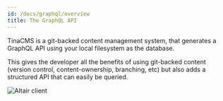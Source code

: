 ```yaml
---
id: /docs/graphql/overview
title: The GraphQL API
---
```


TinaCMS is a git-backed content management system, that generates a GraphQL API using your local filesystem as the database.

This gives the developer all the benefits of using git-backed content (version control, content-ownership, branching, etc) but also adds a structured API that can easily be queried.

![Altair client](https://res.cloudinary.com/forestry-demo/image/upload/v1645712822/tina-io/docs/altair_doc.gif)
